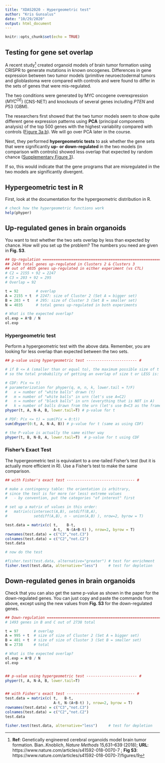 ```yaml
---
title: "XDAS2020 - Hypergeometric test"
author: "Kris Gunsalus"
date: "10/29/2020"
output: html_document
---
```


```r
knitr::opts_chunk$set(echo = TRUE)
```

## Testing for gene set overlap

A recent study[^1] created organoid models of brain tumor formation using CRISPR
to generate mutations in known oncogenes. Differences in gene expression between
two tumor models (primitive neuroectodermal tumors and glioblastoma were compared with 
controls and were found to differ in the sets of genes that were mis-regulated. 

The two conditions were generated by MYC oncogene overexpression $(MYC^{OE})$ 
(CNS-NET) and knockouts of several genes including $PTEN$ and $P53$ (GBM).

The researchers first showed that the two tumor models seem to show quite different
gene expression patterns using **PCA** (principal components analysis) of the top 500
genes with the highest variability compared with controls ([Figure 3a,b](https://www.nature.com/articles/s41592-018-0070-7/figures/3)). We will go over
PCA later in the course.

Next, they performed **hypergeometric tests** to ask whether the gene sets that 
were significantly **up- or down-regulated** in the two models (in comparison with 
controls) showed less overlap that expected by random chance ([Supplementary Figure 3](https://www.nature.com/articles/s41592-018-0070-7/figures/9)).

If so, this would indicate that the gene programs that are misregulated 
in the two models are significantly divergent.

## Hypergeometric test in R

First, look at the documentation for the hypergeometric distribution in R.

```r
# check how the hypergeometric functions work
help(phyper)
```


## Up-regulated genes in brain organoids

You want to test whether the two sets overlap by less than expected by chance.
How will you set up the problem? The numbers you need are given in **Fig. S3**.

```r
## Up-regulation ========================================================= #
## 2450 total genes up-regulated in Clusters 2 & Clusters 3
## out of 4035 genes up-regulated in either experiment (vs CTL)
# C2 = 2155 + 92 = 2247
# C3 = 203 + 92 = 295
# Overlap = 92

t = 92        # overlap
A = 2155 + t  # 2247: size of Cluster 2 (Set A = bigger set)
B = 203 + t   # 295: size of Cluster 3 (Set B = smaller set)
N = 4035      # total genes up-regulated in both experiments

# What is the expected overlap?
ol.exp = A*B / N
ol.exp
```

### Hypergeometric test

Perform a hypergeometric test with the above data. Remember, you are looking
for less overlap than expected between the two sets.

```r
## p-value using hypergeometric test ----------------------- #

# if B <= A (smaller than or equal to), the maximum possible size of t is B;
# so the total probability of getting an overlap of size t or LESS is:

# CDF: P(x <= t)
# parameterization for phyper(q, m, n, k, lower.tail = T/F)
#   x = number of "white balls" drawn (t)
#   m = number of "white balls" in urn (let's use A=C2)
#   n = number of "black balls" in urn (everything that is NOT in A)
#   k = number of balls drawn from the urn (let's use B=C3 as the frame of reference)
phyper(t, A, N-A, B, lower.tail=T) # p-value for t

# PDF: P(x <= t) = sum(P(x = 0:t))
sum(dhyper(0:t, A, N-A, B)) # p-value for t (same as using CDF)

# the P-value is actually the same either way
phyper(t, B, N-B, A, lower.tail=T)  # p-value for t using CDF

```


### Fisher's Exact Test

The hypergeometric test is equivalant to a one-tailed Fisher's test (but it is 
actually more efficient in R). Use a Fisher's test to make the same comparison.

```r
## with Fisher's exact test ------------------------------- #

# make a contingency table: the orientation is arbitrary,
# since the test is for more (or less) extreme values
#   - by convention, put the categories "of interest" first

# set up a matrix of values in this order:
#   matrix(c(intersect(A,B), setdiff(B,A), 
#            setdiff(A,B), n - union(A,B) ), nrow=2, byrow = T)

test.data = matrix(c( t,    B-t, 
                      A-t,  N-(A+B-t) ), nrow=2, byrow = T)
rownames(test.data) = c("C3","not.C3")
colnames(test.data) = c("C2","not.C2")
test.data

# now do the test

#fisher.test(test.data, alternative="greater") # test for enrichment
fisher.test(test.data, alternative="less")     # test for depletion

```


## Down-regulated genes in brain organoids

Check that you can also get the same p-value as shown in the paper for the 
down-regulated genes. You can just copy and paste the commands from above,
except using the new values from **Fig. S3** for the down-regulated genes.

```r
## Down-regulation ========================================================= #
# 1493 genes in B and C out of 2738 total

t = 97       # overlap
A = 995 + t  # size of size of Cluster 2 (Set A = bigger set)
B = 401 + t  # size of size of Cluster 3 (Set B = smaller set)
N = 2738     # total

# What is the expected overlap?
ol.exp = A*B / N
ol.exp


## p-value using hypergeometric test ----------------------- #
phyper(t, A, N-A, B, lower.tail=T) 


## with Fisher's exact test ------------------------------- #
test.data = matrix(c( t,   B-t, 
                      A-t, N-(A+B-t) ), nrow=2, byrow = T)
rownames(test.data) = c("C3","not.C3")
colnames(test.data) = c("C2","not.C2")
test.data

fisher.test(test.data, alternative="less")     # test for depletion

```


[^1]: **Ref**: Genetically engineered cerebral organoids model brain tumor formation. Bian..Knoblich, *Nature Methods* 15,631–639 (2018); **URL**: https://www.nature.com/articles/s41592-018-0070-7 ; **Fig S3**: https://www.nature.com/articles/s41592-018-0070-7/figures/9

